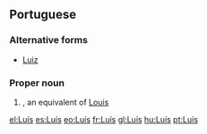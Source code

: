 {{also|Luis}}
==Portuguese==

===Alternative forms===
* [[Luiz]]

===Proper noun===
{{pt-proper noun|m}}

# {{given name|male|lang=pt}}, an equivalent of [[Louis]]

[[el:Luís]]
[[es:Luís]]
[[eo:Luís]]
[[fr:Luís]]
[[gl:Luís]]
[[hu:Luís]]
[[pt:Luís]]